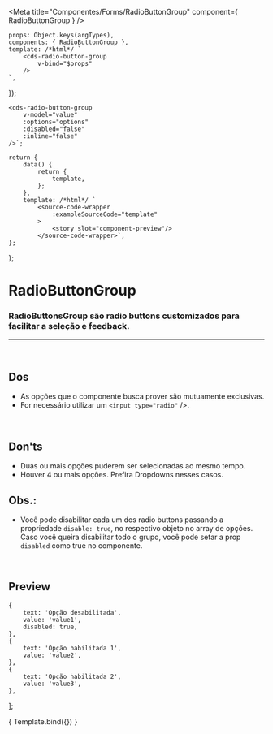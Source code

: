 
<Meta
	title="Componentes/Forms/RadioButtonGroup"
	component={ RadioButtonGroup }
/>

	props: Object.keys(argTypes),
	components: { RadioButtonGroup },
	template: /*html*/ `
		<cds-radio-button-group
			v-bind="$props" 
		/>
	`,
});

	<cds-radio-button-group
		v-model="value"
		:options="options"
		:disabled="false"
		:inline="false"
	/>`;

	return {
		data() {
			return {
				template,
			};
		},
		template: /*html*/ `
			<source-code-wrapper
				:exampleSourceCode="template"
			>
				<story slot="component-preview"/>
			</source-code-wrapper>`,
	};
};

# RadioButtonGroup

### RadioButtonsGroup são radio buttons customizados para facilitar a seleção e feedback.
---
<br />

## Dos
- As opções que o componente busca prover são mutuamente exclusivas.
- For necessário utilizar um ```<input type="radio"``` />.

<br />

## Don'ts
- Duas ou mais opções puderem ser selecionadas ao mesmo tempo.
- Houver 4 ou mais opções. Prefira Dropdowns nesses casos.

## Obs.:
- Você pode disabilitar cada um dos radio buttons passando a propriedade ```disable: true```, no respectivo objeto
no array de opções. Caso você queira disabilitar todo o grupo, você pode setar a prop ```disabled``` como true no componente.

<br />

## Preview

	{
		text: 'Opção desabilitada',
		value: 'value1',
		disabled: true,
	},
	{
		text: 'Opção habilitada 1',
		value: 'value2',
	},
	{
		text: 'Opção habilitada 2',
		value: 'value3',
	},
];

<Canvas>
	<Story
		name="Radio button group"
		decorators={[docsDecorator]}
		args={{
			options,
			value,
			disabled: false,
			inline: false,
		}}
	>
		{ Template.bind({}) }
	</Story>
</Canvas>

<ArgsTable story="Radio button group" />